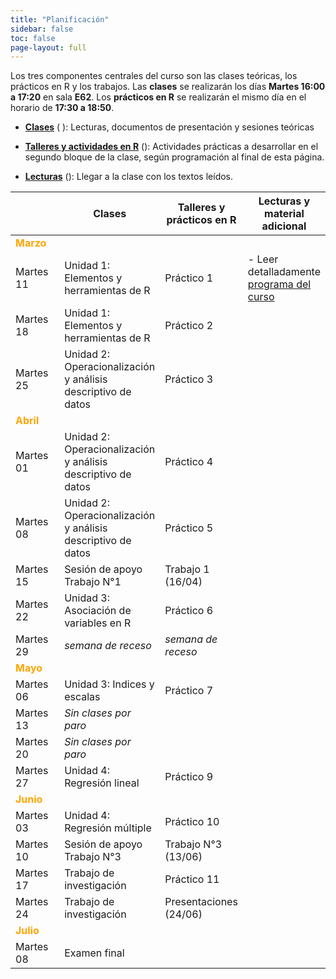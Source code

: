 ```yaml
---
title: "Planificación"
sidebar: false
toc: false
page-layout: full
---
```


Los tres componentes centrales del curso son las clases teóricas, los prácticos en R y los trabajos. Las **clases** se realizarán los días **Martes 16:00 a 17:20** en sala **E62**. Los **prácticos en R** se realizarán el mismo día en el horario de **17:30 a 18:50**.

-   [**Clases**]() (<i class="fas fa-chalkboard-teacher"></i> ): Lecturas, documentos de presentación y sesiones teóricas

-   [**Talleres y actividades en R**]() (<i class="fas fa-user-edit"></i>): Actividades prácticas a desarrollar en el segundo bloque de la clase, según programación al final de esta página.

-   [**Lecturas**]() (<i class="fas fa-book-reader"></i>): Llegar a la clase con los textos leídos.

|                                         | <i class="fas fa-chalkboard-teacher"></i> Clases             | <i class="fas fa-user-edit"></i> Talleres y prácticos en R | <i class="fas fa-book-reader"></i> Lecturas y material adicional |
|------------------|------------------|------------------|------------------|
| <font color="orange"> **Marzo** </font> |                                                              |                                                            |                                                                  |
| Martes 11                               | Unidad 1: Elementos y herramientas de R                      | Práctico 1                                                 | \- Leer detalladamente [programa del curso](syllabus.html)       |
| Martes 18                               | Unidad 1: Elementos y herramientas de R                      | Práctico 2                                                 |                                                                  |
| Martes 25                               | Unidad 2: Operacionalización y análisis descriptivo de datos | Práctico 3                                                 |                                                                  |
| <font color="orange"> **Abril** </font> |                                                              |                                                            |                                                                  |
| Martes 01                               | Unidad 2: Operacionalización y análisis descriptivo de datos | Práctico 4                                                 |                                                                  |
| Martes 08                               | Unidad 2: Operacionalización y análisis descriptivo de datos | Práctico 5                                                 |                                                                  |
| Martes 15                               | Sesión de apoyo Trabajo N°1                                  | Trabajo 1 (16/04)                                          |                                                                  |
| Martes 22                               | Unidad 3: Asociación de variables en R                       | Práctico 6                                                 |                                                                  |
| Martes 29                               | *semana de receso*                                           | *semana de receso*                                         |                                                                  |
| <font color="orange"> **Mayo** </font>  |                                                              |                                                            |                                                                  |
| Martes 06                               | Unidad 3: Indices y escalas                                  | Práctico 7                                                 |                                                                  |
| Martes 13                               | *Sin clases por paro*                                        |                                                            |                                                                  |
| Martes 20                               | *Sin clases por paro*                                        |                                                            |                                                                  |
| Martes 27                               | Unidad 4: Regresión lineal                                   | Práctico 9                                                 |                                                                  |
| <font color="orange"> **Junio** </font> |                                                              |                                                            |                                                                  |
| Martes 03                               | Unidad 4: Regresión múltiple                                 | Práctico 10                                                |                                                                  |
| Martes 10                               | Sesión de apoyo Trabajo N°3                                  | Trabajo N°3 (13/06)                                        |                                                                  |
| Martes 17                               | Trabajo de investigación                                     | Práctico 11                                                |                                                                  |
| Martes 24                               | Trabajo de investigación                                     | Presentaciones (24/06)                                     |                                                                  |
| <font color="orange"> **Julio** </font> |                                                              |                                                            |                                                                  |
| Martes 08                               | Examen final                                                 |                                                            |                                                                  |
